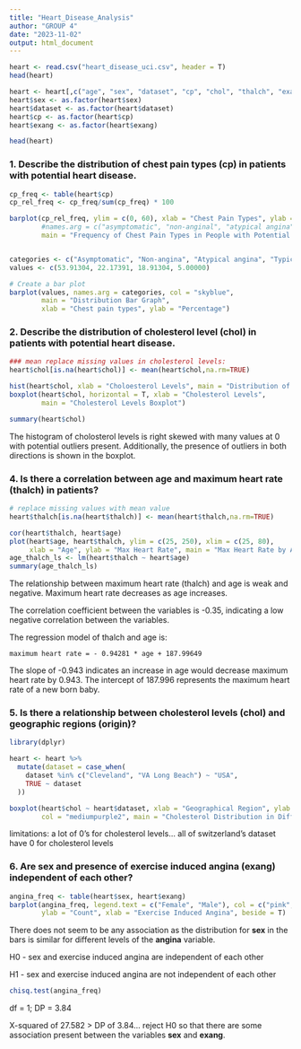 ```yaml
---
title: "Heart_Disease_Analysis"
author: "GROUP 4"
date: "2023-11-02"
output: html_document
---
```


```r
heart <- read.csv("heart_disease_uci.csv", header = T)
head(heart)

heart <- heart[,c("age", "sex", "dataset", "cp", "chol", "thalch", "exang")]
heart$sex <- as.factor(heart$sex)
heart$dataset <- as.factor(heart$dataset)
heart$cp <- as.factor(heart$cp)
heart$exang <- as.factor(heart$exang)

head(heart)
```

### 1. Describe the distribution of chest pain types (cp) in patients with potential heart disease.

```r
cp_freq <- table(heart$cp)
cp_rel_freq <- cp_freq/sum(cp_freq) * 100

barplot(cp_rel_freq, ylim = c(0, 60), xlab = "Chest Pain Types", ylab = "Count",
        #names.arg = c("asymptomatic", "non-anginal", "atypical angina", "typical angina"),
        main = "Frequency of Chest Pain Types in People with Potential Heart Disease")


categories <- c("Asymptomatic", "Non-angina", "Atypical angina", "Typical angina")
values <- c(53.91304, 22.17391, 18.91304, 5.00000)

# Create a bar plot
barplot(values, names.arg = categories, col = "skyblue",
        main = "Distribution Bar Graph",
        xlab = "Chest pain types", ylab = "Percentage")


```

### 2. Describe the distribution of cholesterol level (chol) in patients with potential heart disease.

```r
### mean replace missing values in cholesterol levels:
heart$chol[is.na(heart$chol)] <- mean(heart$chol,na.rm=TRUE)

hist(heart$chol, xlab = "Choloesterol Levels", main = "Distribution of Cholesterol Levels")
boxplot(heart$chol, horizontal = T, xlab = "Cholesterol Levels",
        main = "Cholesterol Levels Boxplot")

summary(heart$chol)
```

The histogram of cholosterol levels is right skewed with many values at 0 with potential outliers present. Additionally, the presence of outliers in both directions is shown in the boxplot.

### 4. Is there a correlation between age and maximum heart rate (thalch) in patients?

```r
# replace missing values with mean value
heart$thalch[is.na(heart$thalch)] <- mean(heart$thalch,na.rm=TRUE)

cor(heart$thalch, heart$age)
plot(heart$age, heart$thalch, ylim = c(25, 250), xlim = c(25, 80),
     xlab = "Age", ylab = "Max Heart Rate", main = "Max Heart Rate by Age")
age_thalch_ls <- lm(heart$thalch ~ heart$age)
summary(age_thalch_ls)
```

The relationship between maximum heart rate (thalch) and age is weak and negative. Maximum heart rate decreases as age increases.

The correlation coefficient between the variables is -0.35, indicating a low negative correlation between the variables.

The regression model of thalch and age is:

    maximum heart rate = - 0.94281 * age + 187.99649

The slope of -0.943 indicates an increase in age would decrease maximum heart rate by 0.943. The intercept of 187.996 represents the maximum heart rate of a new born baby.

### 5. Is there a relationship between cholesterol levels (chol) and geographic regions (origin)?

```r
library(dplyr)

heart <- heart %>%
  mutate(dataset = case_when(
    dataset %in% c("Cleveland", "VA Long Beach") ~ "USA",
    TRUE ~ dataset
  ))

boxplot(heart$chol ~ heart$dataset, xlab = "Geographical Region", ylab = "Cholesterol Levels (mg/dL)",
        col = "mediumpurple2", main = "Cholesterol Distribution in Different Geographical Regions")
```

limitations: a lot of 0's for cholesterol levels... all of switzerland's dataset have 0 for cholesterol levels

### 6. Are sex and presence of exercise induced angina (exang) independent of each other?

```r
angina_freq <- table(heart$sex, heart$exang)
barplot(angina_freq, legend.text = c("Female", "Male"), col = c("pink", "lightblue"),
        ylab = "Count", xlab = "Exercise Induced Angina", beside = T)
```

There does not seem to be any association as the distribution for **sex** in the bars is similar for different levels of the **angina** variable.

H0 - sex and exercise induced angina are independent of each other

H1 - sex and exercise induced angina are not independent of each other

```r
chisq.test(angina_freq)
```

df = 1; DP = 3.84

X-squared of 27.582 \> DP of 3.84... reject H0 so that there are some association present between the variables **sex** and **exang**.
